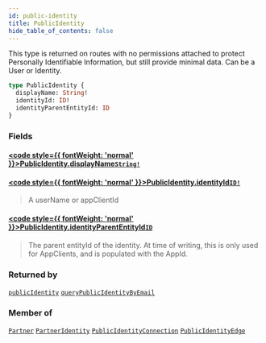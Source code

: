 ```yaml
---
id: public-identity
title: PublicIdentity
hide_table_of_contents: false
---
```








This type is returned on routes with no permissions attached to protect
Personally Identifiable Information, but still provide minimal data.
Can be a User or Identity.

```graphql
type PublicIdentity {
  displayName: String!
  identityId: ID!
  identityParentEntityId: ID
}
```


### Fields

#### [<code style={{ fontWeight: 'normal' }}>PublicIdentity.<b>displayName</b></code>](#)<Bullet />[`String!`](/adminidentity/api/graphql-admin/reference/scalars/string) <Badge class="secondary" text="non-null"/> <Badge class="secondary" text="scalar"/>
> 
> 

#### [<code style={{ fontWeight: 'normal' }}>PublicIdentity.<b>identityId</b></code>](#)<Bullet />[`ID!`](/adminidentity/api/graphql-admin/reference/scalars/id) <Badge class="secondary" text="non-null"/> <Badge class="secondary" text="scalar"/>
> A userName or appClientId
> 

#### [<code style={{ fontWeight: 'normal' }}>PublicIdentity.<b>identityParentEntityId</b></code>](#)<Bullet />[`ID`](/adminidentity/api/graphql-admin/reference/scalars/id) <Badge class="secondary" text="scalar"/>
> The parent entityId of the identity.
At time of writing, this is only used for AppClients, and is populated with the AppId.
> 



### Returned by

[`publicIdentity`](/adminidentity/api/graphql-admin/reference/queries/public-identity)  <Badge class="secondary" text="query"/><Bullet />[`queryPublicIdentityByEmail`](/adminidentity/api/graphql-admin/reference/queries/query-public-identity-by-email)  <Badge class="secondary" text="query"/>

### Member of

[`Partner`](/adminidentity/api/graphql-admin/reference/objects/partner)  <Badge class="secondary" text="object"/><Bullet />[`PartnerIdentity`](/adminidentity/api/graphql-admin/reference/objects/partner-identity)  <Badge class="secondary" text="object"/><Bullet />[`PublicIdentityConnection`](/adminidentity/api/graphql-admin/reference/objects/public-identity-connection)  <Badge class="secondary" text="object"/><Bullet />[`PublicIdentityEdge`](/adminidentity/api/graphql-admin/reference/objects/public-identity-edge)  <Badge class="secondary" text="object"/>



